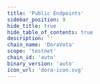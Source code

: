 ```yaml
---
title: 'Public Endpoints'
sidebar_position: 9
hide_title: true
hide_table_of_contents: true
description: ''
chain_name: 'DoraVota'
scope: 'testnet'
chain_id: 'auto'
binary_version: 'auto'
icon_url: 'dora-icon.svg'
---
```



<PageTitle
  iconUrl="img/dora-icon.svg"
  title="DoraVota Public Endpoints"
  chainId="auto"
  version="auto"
/>

<PublicEndpoints
  chainId="auto"
  primaryRpcUrl="https://dora-t-rpc.noders.services"
  primaryApiUrl="https://dora-t-api.noders.services"
  primaryGrpcUrl="dora-t-grpc.noders.services:443"
  primaryJsonRpcUrl=""
/>